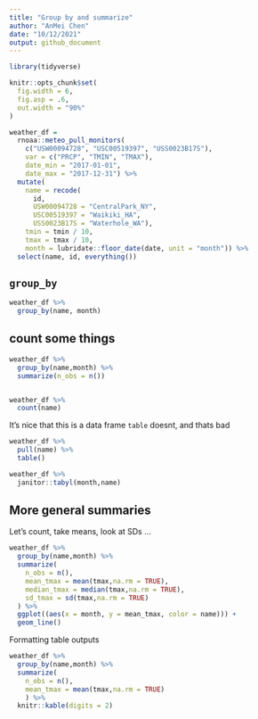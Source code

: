 ```yaml
---
title: "Group by and summarize"
author: "AnMei Chen"
date: "10/12/2021"
output: github_document
---
```


```r
library(tidyverse)

knitr::opts_chunk$set(
  fig.width = 6,
  fig.asp = .6,
  out.width = "90%"
)

```


```r
weather_df =  
  rnoaa::meteo_pull_monitors(
    c("USW00094728", "USC00519397", "USS0023B17S"),
    var = c("PRCP", "TMIN", "TMAX"), 
    date_min = "2017-01-01",
    date_max = "2017-12-31") %>%
  mutate(
    name = recode(
      id, 
      USW00094728 = "CentralPark_NY", 
      USC00519397 = "Waikiki_HA",
      USS0023B17S = "Waterhole_WA"),
    tmin = tmin / 10,
    tmax = tmax / 10,
    month = lubridate::floor_date(date, unit = "month")) %>%
  select(name, id, everything())
```


## `group_by`

```r
weather_df %>% 
  group_by(name, month)
```


## count some things

```r
weather_df %>% 
  group_by(name,month) %>% 
  summarize(n_obs = n())


weather_df %>% 
  count(name)
```


It's nice that this is a data frame
`table` doesnt, and thats bad

```r
weather_df %>% 
  pull(name) %>% 
  table()
```

```r
weather_df %>% 
  janitor::tabyl(month,name)
```


## More general summaries

Let's count, take means, look at SDs ...

```r
weather_df %>% 
  group_by(name,month) %>% 
  summarize(
    n_obs = n(),
    mean_tmax = mean(tmax,na.rm = TRUE),
    median_tmax = median(tmax,na.rm = TRUE),
    sd_tmax = sd(tmax,na.rm = TRUE)
  ) %>% 
  ggplot((aes(x = month, y = mean_tmax, color = name))) +
  geom_line()

```


Formatting table outputs

```r
weather_df %>% 
  group_by(name,month) %>% 
  summarize(
    n_obs = n(),
    mean_tmax = mean(tmax,na.rm = TRUE)
    ) %>% 
  knitr::kable(digits = 2)
```

